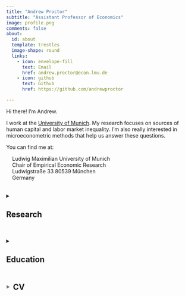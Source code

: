 ```yaml
---
title: "Andrew Proctor"
subtitle: "Assistant Professor of Economics"
image: profile.png
comments: false
about:
  id: about
  template: trestles
  image-shape: round
  links:
    - icon: envelope-fill
      text: Email
      href: andrew.proctor@econ.lmu.de
    - icon: github
      text: Github
      href: https://github.com/andrewproctor

---
```


::: {#about}
Hi there!  I'm Andrew.  

I work at the [University of Munich](https://www.econ.lmu.de/en/).  My research 
focuses on sources of human capital and labor market inequality.  I'm also really interested in microeconometric methods that help us answer these questions.  

You can find me at:

<div style="margin-left: 1rem;">
  Ludwig Maximilian University of Munich  
  Chair of Empirical Economic Research  
  Ludwigstraße 33 
  80539 München  
  Germany 
</div>



:::

<div style="margin-top: 2rem;"></div>
<details>
<summary><h2 id="my-heading"> Research</h2></summary>

### Published Work

<details>
<summary><span style="font-size: 1.25rem; color: #343a40; font-weight: 600;">Crowdsourcing hypothesis tests: Making transparent how design choices shape research results.</span>(with Justin Landy et al)</summary>

To what extent are research results influenced by subjective decisions that scientists make as they design studies? Fifteen research teams independently designed studies to answer five original research questions related to moral judgments, negotiations, and implicit cognition. Participants from 2 separate large samples (total N > 15,000) were then randomly assigned to complete 1 version of each study. Effect sizes varied dramatically across different sets of materials designed to test the same hypothesis: Materials from different teams rendered statistically significant effects in opposite directions for 4 of 5 hypotheses, with the narrowest range in estimates being d = −0.37 to + 0.26. Meta-analysis and a Bayesian perspective on the results revealed overall support for 2 hypotheses and a lack of support for 3 hypotheses. Overall, practically none of the variability in effect sizes was attributable to the skill of the research team in designing materials, whereas considerable variability was attributable to the hypothesis being tested. In a forecasting survey, predictions of other scientists were significantly correlated with study results, both across and within hypotheses. Crowdsourced testing of research hypotheses helps reveal the true consistency of empirical support for a scientific claim. 

<a class="btn btn-primary" href="https://doi.org/10.1037/bul0000220" role="button">Publication</a> 
<a class="btn btn-primary" href="https://andrewproctor.github.io/assets/Landy-et-al.-2020-PsychologicalBulletin.pdf" role="button">Ungated PDF</a> 
</details>



### Work in Progress

<details>
<summary><span style="font-size: 1.25rem; color: #343a40; font-weight: 600;">A Simplified Klein–Spady Estimator for Binary Choice Models</span> (with Per Hjertstrand and Joakim Westerlund)</summary>

<div style="margin-top: 1rem;"></div>
One of the most cited studies within the field of binary choice models is that of Klein and Spady (1993), in which the authors propose an estimator that is not only non-parametric with respect to the choice density but also asymptotically efficient. However, while theoretically appealing, the estimator has been found to be very difficult to implement with poor small-sample properties. This paper proposes a simplified version of the Klein–Spady estimator, which is shown to be easy to implement, numerically relatively more stable, and with excellent small-sample and asymptotic properties. &nbsp;&nbsp;  <a class="btn btn-primary" href="https://andrewproctor.github.io/assets/AndrewProctor_CV.pdf" role="button">Draft</a> 
</details>

<details>
<summary><span style="font-size: 1.25rem; color: #343a40; font-weight: 600;">Did the apple fall far from the tree? Uncertainty and learning about ability with family-informed priors</span></summary>

<div style="margin-top: 1rem;"></div>
This study examines the effect of uncertainty and learning about ability on intergenerational correlations in education and labor market outcomes, when children and their parents utilize family signals to inform initial beliefs about ability. I examine this question by using a cohort study and rich administrative data to estimate a dynamic discrete choice structural model of education and occupational decisions, incorporating multidimensional skills and ability endowments, as well as uncertainty and learning about ability, starting from a family-driven prior. &nbsp;&nbsp;  <a class="btn btn-primary" href="https://andrewproctor.github.io/assets/AndrewProctor_CV.pdf" role="button">Draft</a> 
</details>

<details>
<summary><span style="font-size: 1.25rem; color: #343a40; font-weight: 600;">Careers of the Extremely Intelligent</span> (with Erik Lindqvist, Jonas Vlachos and Joacim Tåg) </summary>

<div style="margin-top: 1rem;"></div>
We study the charateristics and career outcomes of men at the very high end of the cognitive ability distribution, using population-level data on 1.2 million Swedish men. The share of men who major in a STEM field, attain a PhD, pursue careers in IT, R&D and academia, and work in innovative firms increase throughout the distribution of cognitive ability. In contrast, wages are non-monotonic in cognitive ability – increasing up to approximately the 99.9th percentile of cognitive ability but falling thereafter. The decline is partly explained by falling non-cognitive ability at the high end of the distribution of cognitive ability and partly by men with extreme cognitive ability choosing less lucrative career paths. Studying changes over time, we document increasing returns to top cognitive ability from 1990 to 2001 and falling returns thereafter up to 2015. The fall in the returns to top cognitive ability coincides with growing employment in cognitively demanding tasks – suggesting falling demand is not enough to explain falling returns. Instead, our results point to a dramatic increase in the supply of men with IT-relevant education as a key factor behind falling returns to top cognitive ability.
</details>

<details>
<summary><span style="font-size: 1.25rem; color: #343a40; font-weight: 600;">Socio-economic background and beliefs about the consumption value of education
</span> (with Arnaud Maurel)</summary>

<div style="margin-top: 1rem;"></div>
Recent work has emphasized that education and career decisions are decided not only on the basis of expected financial returns, but also critically depend on the expected non-pecuniary enjoyment derived from these choices. Yet nearly all such analyses have treated the non-pecuniary consumption value of choices as known ex-ante by the agent, when in practice many of these components are not directly observable. Both the content and precision of these beliefs thus may depend on whether the agent has role models or peers that have experience with a prospective choice, and if so, what these experiences were like. This study examines how beliefs about non-pecuniary aspects of future educational decisions vary by socio-economic background, how these beliefs evolve, and how closely these beliefs correspond to subsequent experiences. This analysis is performed using detailed longitudinal data on students’ educational experiences and elicited beliefs about future educational experiences for a large sample of Swedish youth. Structural analysis will then consider how heterogeneous and potentially misspecified beliefs about the non-pecuniary enjoyment of education affects the educational investment and sorting decisions of youth differentially by socio-economic background.
</details>


<details>
<summary><span style="font-size: 1.25rem; color: #343a40; font-weight: 600;">Gender differences in perceived abilities and career sorting</span> (with Shubhaa Bhattacharyya and Patrizia Massner))</summary>

<div style="margin-top: 1rem;"></div>
Despite the increase in female labor force participation over the last decades, occupations and college majors continue to exhibit high levels of segregation between genders. Do gendered biases in beliefs about abilities affect this career sorting? In this study, we investigate the role of gender differences in self-perceived abilities on human capital investment paths, such as choice of subject in upper secondary schooling and the choice of college major. Using nationally representative panel survey data from the Evaluation Through Follow-Up (ETF) Study in Sweden, we document the presence of large gender-biases in self-perceptions of subject-specific ability by gender. We explore the magnitude and consequences of gender-biased beliefs for career sorting by structurally estimating a dynamic model of human capital investments that incorporates limited information about ability, with ability beliefs that may deviate from rational expectations through biased beliefs. By estimating the structural model using longitudinal ETF survey data matched to Swedish administrative data, we examine the extent to which gender-specific biases in self-perceived abilities can explain educational and occupational sorting in the Swedish labor market.
</details>


</details>

<div style="margin-top: 2rem;"></div>
<details>
<summary><h2 id="my-heading"> Education</h4></summary>

<div style="margin-top: 1rem;"></div>


<span style="font-size: 1.25rem;">**PhD in Economics**, Stockholm School of Economics (*Sweden*)</span> 

<span style="font-size: 1.25rem;">**MSc in Econometrics**, University of Amsterdam (*Netherlands*)</span> 

<span style="font-size: 1.25rem;">**BA in History**, Furman University (*USA*)</span> 

</details>

<h2 style="cursor: pointer;" onclick="toggleInlineDescription()">
  <span style="display: inline; color: #6c757d; font-size: 0.5em; vertical-align: middle;" id="toggle-icon">▶</span>
  <span style="margin-left: 0.2rem; vertical-align: middle;">CV</span>
  <span id="inline-description" style="display: none; margin-left: 0.5rem; color: #6c757d; vertical-align: middle;">
    <a class="btn btn-primary" href="https://andrewproctor.github.io/assets/AndrewProctor_CV.pdf" role="button">PDF</a>
  </span>
</h2>

<script>
  function toggleInlineDescription() {
    const desc = document.getElementById("inline-description");
    const icon = document.getElementById("toggle-icon");
    const show = desc.style.display === "none";

    desc.style.display = show ? "inline" : "none";
    icon.textContent = show ? "▼" : "▶";
  }
</script>

